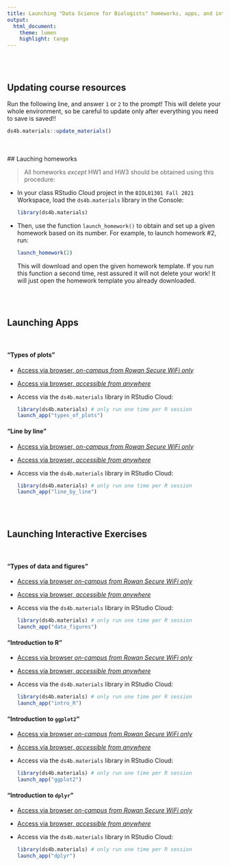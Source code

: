 ```yaml
---
title: Launching "Data Science for Biologists" homeworks, apps, and interactive exercises
output: 
  html_document:
    theme: lumen
    highlight: tango
---
```

<br><br>

## Updating course resources

Run the following line, and answer `1` or `2` to the prompt! This will delete your whole environment, so be careful to update only after everything you need to save is saved!!

```r
ds4b.materials::update_materials()
```

<br><br>
## Lauching homeworks

> All homeworks _except_ HW1 and HW3 should be obtained using this procedure:


+ In your class RStudio Cloud project in the `BIOL01301 Fall 2021` Workspace, load the `ds4b.materials` library in the Console:
  ```r
  library(ds4b.materials)
  ```

+ Then, use the function `launch_homework()` to obtain and set up a given homework based on its number. For example, to launch homework #2, run:
  ```r
  launch_homework(2)
  ```
  
  This will download and open the given homework template. If you run this function a second time, rest assured it will not delete your work! It will just open the homework template you already downloaded.


<br><br>

## Launching Apps
<br>

#### "Types of plots"

+ [Access via browser, _on-campus from Rowan Secure WiFi only_](http://10.33.168.74:3838/spielman/types.of.plots)
+ [Access via browser, _accessible from anywhere_](https://sjspielman.shinyapps.io/types_of_plots)
+ Access via the `ds4b.materials` library in RStudio Cloud:

  ```r
  library(ds4b.materials) # only run one time per R session
  launch_app("types_of_plots")
  ```


#### "Line by line"

+ [Access via browser, _on-campus from Rowan Secure WiFi only_](http://10.33.168.74:3838/spielman/ds4b.materials/inst/apps/line_by_line/)
+ [Access via browser, _accessible from anywhere_](https://sjspielman.shinyapps.io/line_by_line)
+ Access via the `ds4b.materials` library in RStudio Cloud:

  ```r
  library(ds4b.materials) # only run one time per R session
  launch_app("line_by_line")
  ```

<br><br>


## Launching Interactive Exercises 

<br>

#### "Types of data and figures"

+ [Access via browser _on-campus from Rowan Secure WiFi only_](http://10.33.168.74:3838/spielman/ds4b.materials/inst/tutorials/data_figures/)
+ [Access via browser, _accessible from anywhere_](https://sjspielman.shinyapps.io/data_figures)
+ Access via the `ds4b.materials` library in RStudio Cloud:

  ```r
  library(ds4b.materials) # only run one time per R session
  launch_app("data_figures")
  ```

#### "Introduction to R"

+ [Access via browser _on-campus from Rowan Secure WiFi only_](http://10.33.168.74:3838/spielman/ds4b.materials/inst/tutorials/intro_R)
+ [Access via browser, _accessible from anywhere_](https://sjspielman.shinyapps.io/intro_R)

+ Access via the `ds4b.materials` library in RStudio Cloud:

  ```r
  library(ds4b.materials) # only run one time per R session
  launch_app("intro_R")
  ```


#### "Introduction to `ggplot2`"

+ [Access via browser _on-campus from Rowan Secure WiFi only_](http://10.33.168.74:3838/spielman/ds4b.materials/inst/tutorials/ggplot2)
+ [Access via browser, _accessible from anywhere_](https://sjspielman.shinyapps.io/ggplot2)

+ Access via the `ds4b.materials` library in RStudio Cloud:

  ```r
  library(ds4b.materials) # only run one time per R session
  launch_app("ggplot2")
  ```


#### "Introduction to `dplyr`"

+ [Access via browser _on-campus from Rowan Secure WiFi only_](http://10.33.168.74:3838/spielman/ds4b.materials/inst/tutorials/dplyr)
+ [Access via browser, _accessible from anywhere_](https://sjspielman.shinyapps.io/dplyr)

+ Access via the `ds4b.materials` library in RStudio Cloud:

  ```r
  library(ds4b.materials) # only run one time per R session
  launch_app("dplyr")
  ```
  
  